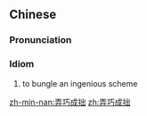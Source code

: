 ==Chinese==
{{zh-forms}}

===Pronunciation===
{{zh-pron
|m=nòngqiǎochéng拙
|c=lung6 haau2 sing4 zyut6
|cat=id
}}

===Idiom===
{{zh-idiom}}

# to bungle an ingenious scheme

[[zh-min-nan:弄巧成拙]]
[[zh:弄巧成拙]]